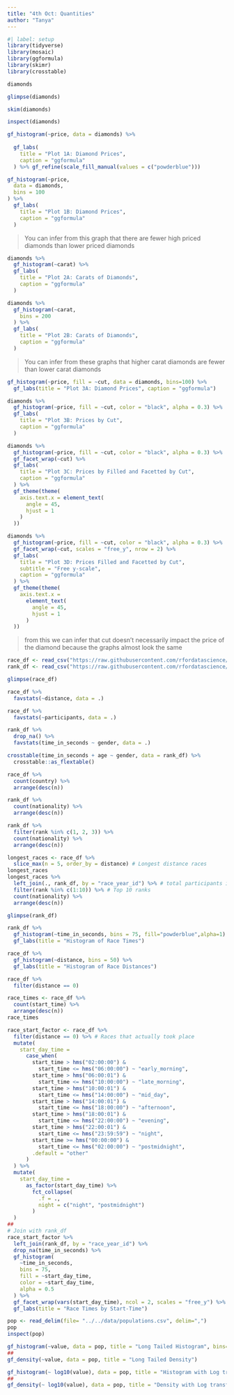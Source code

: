 ```yaml
---
title: "4th Oct: Quantities"
author: "Tanya"
---
```


```r
#| label: setup
library(tidyverse)
library(mosaic)
library(ggformula)
library(skimr)
library(crosstable) 

```

```r
diamonds
```

```r
glimpse(diamonds)
```

```r
skim(diamonds)
```

```r
inspect(diamonds)
```

```r
gf_histogram(~price, data = diamonds) %>%
  
  gf_labs(
    title = "Plot 1A: Diamond Prices",
    caption = "ggformula"
  ) %>% gf_refine(scale_fill_manual(values = c("powderblue")))


```

```r
gf_histogram(~price,
  data = diamonds,
  bins = 100
) %>%
  gf_labs(
    title = "Plot 1B: Diamond Prices",
    caption = "ggformula"
  )
```

> You can infer from this graph that there are fewer high priced diamonds than lower priced diamonds

```r
diamonds %>%
  gf_histogram(~carat) %>%
  gf_labs(
    title = "Plot 2A: Carats of Diamonds",
    caption = "ggformula"
  )
```

```r
diamonds %>%
  gf_histogram(~carat,
    bins = 200
  ) %>%
  gf_labs(
    title = "Plot 2B: Carats of Diamonds",
    caption = "ggformula"
  )
```

> You can infer from these graphs that higher carat diamonds are fewer than lower carat diamonds

```r
gf_histogram(~price, fill = ~cut, data = diamonds, bins=100) %>%
  gf_labs(title = "Plot 3A: Diamond Prices", caption = "ggformula")

```

```r
diamonds %>%
  gf_histogram(~price, fill = ~cut, color = "black", alpha = 0.3) %>%
  gf_labs(
    title = "Plot 3B: Prices by Cut",
    caption = "ggformula"
  )
```

```r
diamonds %>%
  gf_histogram(~price, fill = ~cut, color = "black", alpha = 0.3) %>%
  gf_facet_wrap(~cut) %>%
  gf_labs(
    title = "Plot 3C: Prices by Filled and Facetted by Cut",
    caption = "ggformula"
  ) %>%
  gf_theme(theme(
    axis.text.x = element_text(
      angle = 45,
      hjust = 1
    )
  ))
```

```r
diamonds %>%
  gf_histogram(~price, fill = ~cut, color = "black", alpha = 0.3) %>%
  gf_facet_wrap(~cut, scales = "free_y", nrow = 2) %>%
  gf_labs(
    title = "Plot 3D: Prices Filled and Facetted by Cut",
    subtitle = "Free y-scale",
    caption = "ggformula"
  ) %>%
  gf_theme(theme(
    axis.text.x =
      element_text(
        angle = 45,
        hjust = 1
      )
  ))
```

> from this we can infer that cut doesn't necessarily impact the price of the diamond because the graphs almost look the same

```r
race_df <- read_csv("https://raw.githubusercontent.com/rfordatascience/tidytuesday/master/data/2021/2021-10-26/race.csv")
rank_df <- read_csv("https://raw.githubusercontent.com/rfordatascience/tidytuesday/master/data/2021/2021-10-26/ultra_rankings.csv")

```

```r
glimpse(race_df)
```

```r
race_df %>%
  favstats(~distance, data = .)
```

```r
race_df %>%
  favstats(~participants, data = .)

```

```r
rank_df %>%
  drop_na() %>%
  favstats(time_in_seconds ~ gender, data = .)
```

```r
crosstable(time_in_seconds + age ~ gender, data = rank_df) %>%
  crosstable::as_flextable()
```

```r
race_df %>%
  count(country) %>%
  arrange(desc(n))
```

```r
rank_df %>%
  count(nationality) %>%
  arrange(desc(n))
```

```r
rank_df %>%
  filter(rank %in% c(1, 2, 3)) %>%
  count(nationality) %>%
  arrange(desc(n))
```

```r
longest_races <- race_df %>%
  slice_max(n = 5, order_by = distance) # Longest distance races
longest_races
longest_races %>%
  left_join(., rank_df, by = "race_year_id") %>% # total participants in longest 4 races
  filter(rank %in% c(1:10)) %>% # Top 10 ranks
  count(nationality) %>%
  arrange(desc(n))
```

```r
glimpse(rank_df)
```

```r
rank_df %>%
  gf_histogram(~time_in_seconds, bins = 75, fill="powderblue",alpha=1) %>%
  gf_labs(title = "Histogram of Race Times")

```

```r
race_df %>%
  gf_histogram(~distance, bins = 50) %>%
  gf_labs(title = "Histogram of Race Distances")
```

```r
race_df %>%
  filter(distance == 0)
```

```r
race_times <- race_df %>%
  count(start_time) %>%
  arrange(desc(n))
race_times
```

```r

race_start_factor <- race_df %>%
  filter(distance == 0) %>% # Races that actually took place
  mutate(
    start_day_time =
      case_when(
        start_time > hms("02:00:00") &
          start_time <= hms("06:00:00") ~ "early_morning",
        start_time > hms("06:00:01") &
          start_time <= hms("10:00:00") ~ "late_morning",
        start_time > hms("10:00:01") &
          start_time <= hms("14:00:00") ~ "mid_day",
        start_time > hms("14:00:01") &
          start_time <= hms("18:00:00") ~ "afternoon",
        start_time > hms("18:00:01") &
          start_time <= hms("22:00:00") ~ "evening",
        start_time > hms("22:00:01") &
          start_time <= hms("23:59:59") ~ "night",
        start_time >= hms("00:00:00") &
          start_time <= hms("02:00:00") ~ "postmidnight",
        .default = "other"
      )
  ) %>%
  mutate(
    start_day_time =
      as_factor(start_day_time) %>%
        fct_collapse(
          .f = .,
          night = c("night", "postmidnight")
        )
  )
##
# Join with rank_df
race_start_factor %>%
  left_join(rank_df, by = "race_year_id") %>%
  drop_na(time_in_seconds) %>%
  gf_histogram(
    ~time_in_seconds,
    bins = 75,
    fill = ~start_day_time,
    color = ~start_day_time,
    alpha = 0.5
  ) %>%
  gf_facet_wrap(vars(start_day_time), ncol = 2, scales = "free_y") %>%
  gf_labs(title = "Race Times by Start-Time")
```

```r
pop <- read_delim(file= "../../data/populations.csv", delim=",")
pop
inspect(pop)
```

```r
gf_histogram(~value, data = pop, title = "Long Tailed Histogram", bins=100)
##
gf_density(~value, data = pop, title = "Long Tailed Density")
```

```r
gf_histogram(~ log10(value), data = pop, title = "Histogram with Log transformed x-variable")
##
gf_density(~ log10(value), data = pop, title = "Density with Log transformed x-variable")
```
